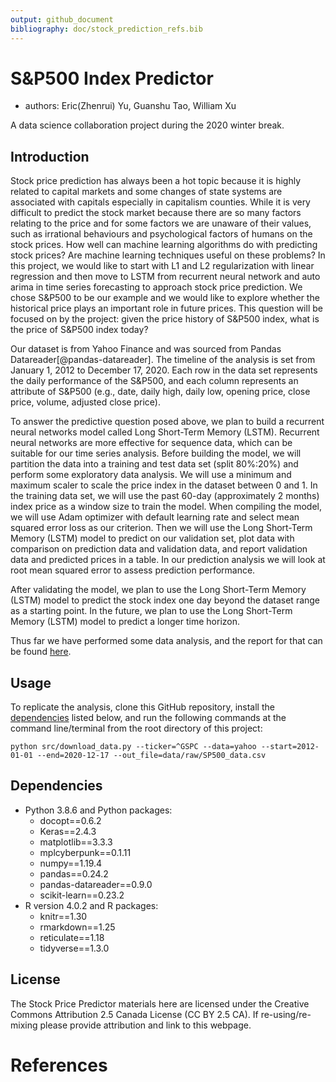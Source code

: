 ```yaml
---
output: github_document
bibliography: doc/stock_prediction_refs.bib
---
```


# S&P500 Index Predictor
- authors: Eric(Zhenrui) Yu, Guanshu Tao, William Xu

A data science collaboration project during the 2020 winter break.

## Introduction
Stock price prediction has always been a hot topic because it is highly related to capital markets and some changes of state systems are associated with capitals especially in capitalism counties. While it is very difficult to predict the stock market because there are so many factors relating to the price and for some factors we are unaware of their values, such as irrational behaviours and psychological factors of humans on the stock prices. How well can machine learning algorithms do with predicting stock prices? Are machine learning techniques useful on these problems? In this project, we would like to start with L1 and L2 regularization with linear regression and then move to LSTM from recurrent neural network and auto arima in time series forecasting to approach stock price prediction. We chose S&P500 to be our example and  we would like to explore whether the historical price plays an important role in future prices. This question will be focused on by the project: given the price history of S&P500 index, what is the price of S&P500 index today?

Our dataset is from Yahoo Finance and was sourced from Pandas Datareader[@pandas-datareader]. The timeline of the analysis is set from January 1, 2012 to December 17, 2020. Each row in the data set represents the daily performance of the S&P500, and each column represents an attribute of S&P500 (e.g., date, daily high, daily low, opening price, close price, volume, adjusted close price).

To answer the predictive question posed above, we plan to build a recurrent neural networks model called Long Short-Term Memory (LSTM). Recurrent neural networks are more effective for sequence data, which can be suitable for our time series analysis. Before building the model, we will partition the data into a training and test data set (split 80%:20%) and perform some exploratory data analysis. We will use a minimum and maximum scaler to scale the price index in the dataset between 0 and 1. In the training data set, we will use the past 60-day (approximately 2 months) index price as a window size to train the model. When compiling the model, we will use Adam optimizer with default learning rate and select mean squared error loss as our criterion. Then we will use the Long Short-Term Memory (LSTM) model to predict on our validation set, plot data with comparison on prediction data and validation data, and report validation data and predicted prices in a table. In our prediction analysis we will look at root mean squared error to assess prediction performance. 

After validating the model, we plan to use the Long Short-Term Memory (LSTM) model to predict the stock index one day beyond the dataset range as a starting point. In the future, we plan to use the Long Short-Term Memory (LSTM) model to predict a longer time horizon.

Thus far we have performed some data analysis, and the report for that can be found [here](src/analysis.ipynb).



## Usage

To replicate the analysis, clone this GitHub repository, install the [dependencies](#dependencies) listed below, and run the following commands at the command line/terminal from the root directory of this project:

```
python src/download_data.py --ticker=^GSPC --data=yahoo --start=2012-01-01 --end=2020-12-17 --out_file=data/raw/SP500_data.csv
```

## Dependencies
- Python 3.8.6 and Python packages:
  - docopt==0.6.2
  - Keras==2.4.3
  - matplotlib==3.3.3
  - mplcyberpunk==0.1.11
  - numpy==1.19.4
  - pandas==0.24.2
  - pandas-datareader==0.9.0
  - scikit-learn==0.23.2
- R version 4.0.2 and R packages:
  - knitr==1.30
  - rmarkdown==1.25
  - reticulate==1.18
  - tidyverse==1.3.0

## License
The Stock Price Predictor materials here are licensed under the Creative Commons Attribution 2.5 Canada License (CC BY 2.5 CA). If re-using/re-mixing please provide attribution and link to this webpage.

# References